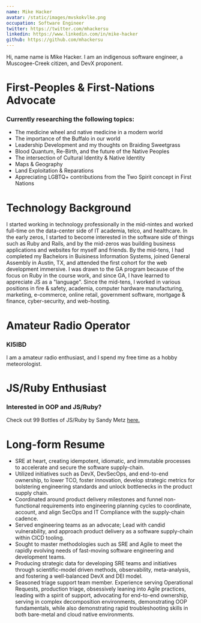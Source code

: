 ```yaml
---
name: Mike Hacker
avatar: /static/images/mvskokvlke.png
occupation: Software Engineer
twitter: https://twitter.com/mhackersu
linkedin: https://www.linkedin.com/in/mike-hacker
github: https://github.com/mhackersu
---
```


Hi, name name is Mike Hacker. I am an indigenous software engineer, a Muscogee-Creek citizen, and DevX proponent.

# First-Peoples & First-Nations Advocate

### Currently researching the following topics:

- The medicine wheel and native medicine in a modern world
- The importance of the Buffalo in our world
- Leadership Development and my thoughts on Braiding Sweetgrass
- Blood Quantum, Re-Birth, and the future of the Native Peoples
- The intersection of Cultural Identity & Native Identity
- Maps & Geography
- Land Exploitation & Reparations
- Appreciating LGBTQ+ contributions from the Two Spirit concept in First Nations

# Technology Background

I started working in technology professionally in the mid-nintes and worked full-time on the data-center side of IT academia, telco, and healthcare. In the early zeros, I started to become interested in the software side of things such as Ruby and Rails, and by the mid-zeros was building business applications and websites for myself and friends. By the mid-tens, I had completed my Bachelors in Buisiness Information Systems, joined General Assembly in Austin, TX, and attended the first cohort for the web development immersive. I was drawn to the GA program because of the focus on Ruby in the course work, and since GA, I have learned to appreciate JS as a "language". Since the mid-tens, I worked in various positions in fire & safety, academia, computer hardware manufacturing, marketing, e-commerce, online retail, government software, mortgage & finance, cyber-security, and web-hosting.

# Amateur Radio Operator

### KI5IBD

I am a amateur radio enthusiast, and I spend my free time as a hobby meteorologist.

# JS/Ruby Enthusiast

### Interested in OOP and JS/Ruby?

Check out 99 Bottles of JS/Ruby by Sandy Metz [here.](https://sandimetz.com/99bottles)

# Long-form Resume

- SRE at heart, creating idempotent, idiomatic, and immutable processes to accelerate and secure the software supply-chain.
- Utilized initiatives such as DevX, DevSecOps, and end-to-end ownership, to lower TCO, foster innovation, develop strategic metrics for bolstering engineering standards and unlock bottlenecks in the product supply chain.
- Coordinated around product delivery milestones and funnel non-functional requirements into engineering planning cycles to coordinate, account, and align SecOps and IT Compliance with the supply-chain cadence.
- Served engineering teams as an advocate; Lead with candid vulnerability, and approach product delivery as a software supply-chain within CICD tooling.
- Sought to master methodologies such as SRE and Agile to meet the rapidly evolving needs of fast-moving software engineering and development teams.
- Producing strategic data for developing SRE teams and initiatives through scientific-model driven methods, observability, meta-analysis, and fostering a well-balanced DevX and DEI model.
- Seasoned triage support team member. Experience serving Operational Requests, production triage, obsessively leaning into Agile practices, leading with a spirit of support, advocating for end-to-end ownership, serving in complex decomposition environments, demonstrating OOP fundamentals, while also demonstrating rapid troubleshooting skills in both bare-metal and cloud native environments.
